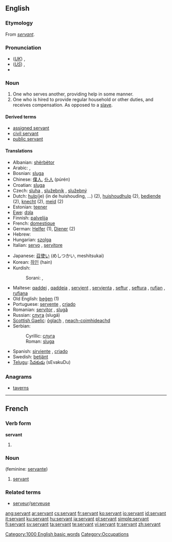 {{wikipedia|dab=servant (disambiguation)|servant}}
==English==

{{rank|prove|engaged|America|993|servant|doctor|Michael|fee}}

===Etymology===
From {{OF.}} ''[[#French|servant]]''.

===Pronunciation===
* (''[[Received Pronunciation|UK]]'') {{IPA|/ˈsɜːvənt/}}, {{SAMPA|/"s3:v@nt/}}
* (''[[General American|US]]'') {{IPA|/ˈsɝvənt/}}, {{SAMPA|/"s3`v@nt/}}
* {{audio|en-us-servant.ogg|Audio (US)}}

===Noun===
{{wikipedia}}
{{en-noun}}

# One who serves another, providing help in some manner.
# One who is hired to provide regular household or other duties, and receives compensation.  As opposed to a [[slave]].

====Derived terms====
* [[assigned servant]]
* [[civil servant]]
* [[public servant]]

====Translations====
{{trans-top}}
* Albanian: [[shërbëtor]] {{m}}
* Arabic: {{Arab|[[خادم]]}} {{IPAchar|(χádim)}} {{m}}, {{Arab|[[خادمة]]}} {{IPAchar|(χádima)}} {{f}}
* Bosnian: [[sluga]] {{f}}
* Chinese: [[僕人]], [[仆人]] (púrén)
* Croatian: [[sluga]] {{f}}
* Czech: [[sluha]] {{m}}, [[služebník]] {{m}}, [[služebný]] {{m}}
* Dutch: [[hulp]](je) (in de huishouding, ...) (2), [[huishoudhulp]] (2), [[bediende]] (2), [[knecht]] {{m}} (2), [[meid]] {{f}} (2)
* Estonian: [[teener]]
* [[Ewe]]: [[dɔla]]
* Finnish: [[palvelija]]
* French: [[domestique]]
* German: [[Helfer]] {{m}} (1), [[Diener]] {{m}} (2)
* Hebrew: {{he-translation|עבד|eved}}
* Hungarian: [[szolga]]
* Italian: [[servo]] {{m}}, [[servitore]] {{m|f}}
{{trans-mid}}
* Japanese: [[召使い]] (めしつかい, meshitsukai)
* Korean: [[하인]] (hain)
* Kurdish: 
*:Sorani: {{t|ku|به‌رده‌ست|tr=berdest|sc=KUchar}}, {{t|ku|خزمه‌تکار|tr=xizmetkár|sc=KUchar}}
* Maltese: [[qaddej]] {{m}}, [[qaddeja]] {{f}}, [[servjent]] {{m}}, [[servjenta]] {{f}}, [[seftur]] {{m}}, [[seftura]] {{f}}, [[rufjan]] {{m}}, [[rufjana]] {{f}}
* Old English: [[þegen|þeġen]] (1)
* Portuguese: [[servente]] {{m|f}}, [[criado]] {{m}}
* Romanian: [[servitor]] {{m}}, [[slugă]] {{m}}
* Russian: [[слуга]] (slugá) {{m}}
* [[Scottish Gaelic]]: [[òglach]] {{m}}, [[neach-coimhideachd]] {{m}}
* Serbian:
*: Cyrillic: [[слуга#Serbian|слуга]] {{f}}
*: Roman: [[sluga#Serbian|sluga]] {{f}}
* Spanish: [[sirviente]] {{m|f}}, [[criado]] {{m}}
* Swedish: [[betjänt]]
* [[Telugu]]: [[సేవకుడు]] (sEvakuDu)
{{trans-bottom}}

===Anagrams===
* [[taverns]]

[[Category:1000 English basic words]]
[[Category:Occupations]]

----

==French==

===Verb form===
'''servant'''

# {{present participle of|servir|lang=French}}

===Noun===
{{fr-noun|m}} (feminine: [[servante]])

# [[#Noun|servant]]

===Related terms===
* [[serveur]]/[[serveuse]]

[[ang:servant]]
[[ar:servant]]
[[cs:servant]]
[[fr:servant]]
[[ko:servant]]
[[io:servant]]
[[id:servant]]
[[it:servant]]
[[ku:servant]]
[[hu:servant]]
[[ja:servant]]
[[pl:servant]]
[[simple:servant]]
[[fi:servant]]
[[sv:servant]]
[[ta:servant]]
[[te:servant]]
[[vi:servant]]
[[tr:servant]]
[[zh:servant]]